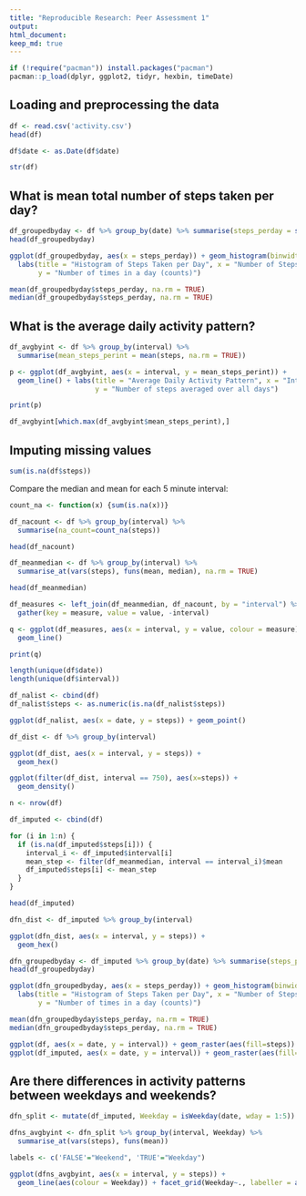 ```yaml
---
title: "Reproducible Research: Peer Assessment 1"
output: 
html_document:
keep_md: true
---
```


```r
if (!require("pacman")) install.packages("pacman")
pacman::p_load(dplyr, ggplot2, tidyr, hexbin, timeDate)
```

## Loading and preprocessing the data

```r

df <- read.csv('activity.csv')
head(df)

df$date <- as.Date(df$date)

str(df)
```

## What is mean total number of steps taken per day?

```r
df_groupedbyday <- df %>% group_by(date) %>% summarise(steps_perday = sum(steps))
head(df_groupedbyday)

ggplot(df_groupedbyday, aes(x = steps_perday)) + geom_histogram(binwidth = 1000) + 
  labs(title = "Histogram of Steps Taken per Day", x = "Number of Steps per Day", 
       y = "Number of times in a day (counts)")

mean(df_groupedbyday$steps_perday, na.rm = TRUE)
median(df_groupedbyday$steps_perday, na.rm = TRUE)
```

## What is the average daily activity pattern?

```r
df_avgbyint <- df %>% group_by(interval) %>% 
  summarise(mean_steps_perint = mean(steps, na.rm = TRUE))

p <- ggplot(df_avgbyint, aes(x = interval, y = mean_steps_perint)) +
  geom_line() + labs(title = "Average Daily Activity Pattern", x = "Interval", 
                     y = "Number of steps averaged over all days")

print(p)

df_avgbyint[which.max(df_avgbyint$mean_steps_perint),]
```

## Imputing missing values

```r
sum(is.na(df$steps))
```

Compare the median and mean for each 5 minute interval:

```r

count_na <- function(x) {sum(is.na(x))}

df_nacount <- df %>% group_by(interval) %>%
  summarise(na_count=count_na(steps))

head(df_nacount)

df_meanmedian <- df %>% group_by(interval) %>% 
  summarise_at(vars(steps), funs(mean, median), na.rm = TRUE)

head(df_meanmedian)

df_measures <- left_join(df_meanmedian, df_nacount, by = "interval") %>%
  gather(key = measure, value = value, -interval)

q <- ggplot(df_measures, aes(x = interval, y = value, colour = measure)) +
  geom_line()

print(q)

length(unique(df$date))
length(unique(df$interval))

df_nalist <- cbind(df)
df_nalist$steps <- as.numeric(is.na(df_nalist$steps))

ggplot(df_nalist, aes(x = date, y = steps)) + geom_point()

df_dist <- df %>% group_by(interval)

ggplot(df_dist, aes(x = interval, y = steps)) + 
  geom_hex()

ggplot(filter(df_dist, interval == 750), aes(x=steps)) +
  geom_density()

n <- nrow(df)

df_imputed <- cbind(df)

for (i in 1:n) {
  if (is.na(df_imputed$steps[i])) {
    interval_i <- df_imputed$interval[i]
    mean_step <- filter(df_meanmedian, interval == interval_i)$mean
    df_imputed$steps[i] <- mean_step
  }
}

head(df_imputed)

dfn_dist <- df_imputed %>% group_by(interval)

ggplot(dfn_dist, aes(x = interval, y = steps)) + 
  geom_hex()

dfn_groupedbyday <- df_imputed %>% group_by(date) %>% summarise(steps_perday = sum(steps))
head(df_groupedbyday)

ggplot(dfn_groupedbyday, aes(x = steps_perday)) + geom_histogram(binwidth = 1000) + 
  labs(title = "Histogram of Steps Taken per Day", x = "Number of Steps per Day", 
       y = "Number of times in a day (counts)")

mean(dfn_groupedbyday$steps_perday, na.rm = TRUE)
median(dfn_groupedbyday$steps_perday, na.rm = TRUE)

ggplot(df, aes(x = date, y = interval)) + geom_raster(aes(fill=steps))
ggplot(df_imputed, aes(x = date, y = interval)) + geom_raster(aes(fill=steps))

```


## Are there differences in activity patterns between weekdays and weekends?

```r

dfn_split <- mutate(df_imputed, Weekday = isWeekday(date, wday = 1:5))

dfns_avgbyint <- dfn_split %>% group_by(interval, Weekday) %>% 
  summarise_at(vars(steps), funs(mean))

labels <- c('FALSE'="Weekend", 'TRUE'="Weekday")

ggplot(dfns_avgbyint, aes(x = interval, y = steps)) +
  geom_line(aes(colour = Weekday)) + facet_grid(Weekday~., labeller = as_labeller(labels))

```